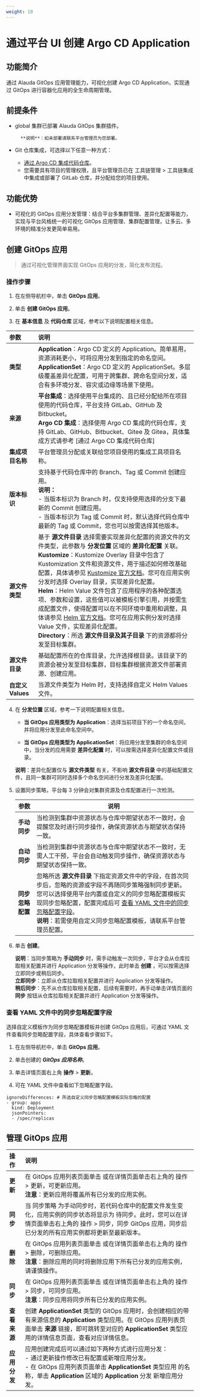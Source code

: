 ```yaml
---
weight: 10
---
```


# 通过平台 UI 创建 Argo CD Application

## 功能简介
通过 Alauda GitOps 应用管理能力，可视化创建 Argo CD Application，实现通过 GitOps 进行容器化应用的全生命周期管理。

## 前提条件 

- global 集群已部署 Alauda GitOps 集群插件。

        **说明**：如未部署请联系平台管理员为您部署。

- Git 仓库集成，可选择以下任意一种方式：
    - [通过 Argo CD 集成代码仓库](../../how_to/argocd_git.mdx)。
    - 您需要具有项目的管理权限，且平台管理员已在 工具链管理 > 工具链集成 中集成或部署了 GitLab 仓库，并分配给您的项目使用。

## 功能优势

- 可视化的 GitOps 应用分发管理：结合平台多集群管理、差异化配置等能力，实现与平台风格统一的可视化 GitOps 应用管理、集群配置管理，让多云、多环境的精准分发更简单易用。


## 创建 GitOps 应用

> 通过可视化管理界面实现 GitOps 应用的分发，简化发布流程。

### 操作步骤

1. 在左侧导航栏中，单击 **GitOps 应用**。

2. 单击 **创建 GitOps 应用**。

3. 在 **基本信息** 及 **代码仓库** 区域，参考以下说明配置相关信息。

|   **参数**                       | **说明** | 
| :----- | :--------------------------------- |
|   **类型**                       |**Application**：Argo CD 定义的 Application。简单易用，资源消耗更小，可将应用分发到指定的命名空间。<br/> **ApplicationSet**：Argo CD 定义的 ApplicationSet。多层级覆盖差异化配置，可用于跨集群、跨命名空间分发，适合有多环境分发、容灾或边缘等场景下使用。 |
|   **来源**                       |**平台集成**：选择使用平台集成的、且已经分配给所在项目使用的代码仓库，平台支持 GitLab、GitHub 及 Bitbucket。<br/> **Argo CD 集成**：选择使用 Argo CD 集成的代码仓库，支持 GitLab、GitHub、Bitbucket、Gitee 及 Gitea，具体集成方式请参考 [通过 Argo CD 集成代码仓库] |
|  **集成项目名称**                 | 平台管理员分配或关联给您项目使用的集成工具项目名称。|
|  **版本标识**                     | 支持基于代码仓库中的 Branch、Tag 或 Commit 创建应用。<br/>**说明：** <br/> - 当版本标识为 Branch 时，仅支持使用选择的分支下最新的 Commit 创建应用。<br/> - 当版本标识为 Tag 或 Commit 时，默认选择代码仓库中最新的 Tag 或 Commit，您也可以按需选择其他版本。|
|  **源文件类型**                   | 基于 **源文件目录** 选择需要实现差异化配置的资源文件的文件类型，此参数与 **分发位置** 区域的 **差异化配置** 关联。<br/>**Kustomize**：Kustomize Overlay 目录中包含了 Kustomization 文件和资源文件，用于描述如何修改基础配置，具体请参见 [Kustomize 官方文档](https://kubectl.docs.kubernetes.io/zh/guides/)。您可在应用实例分发时选择 Overlay 目录，实现差异化配置。<br/>**Helm**：Helm Value 文件包含了应用程序的各种配置选项、参数和设置，这些值可以被模板引擎引用，并按需生成配置文件，使得配置可以在不同环境中重用和调整，具体请参见 [Helm 官方文档](https://helm.sh/zh/docs/chart_template_guide/values_files/)。您可在应用实例分发时选择 Value 文件，实现差异化配置。<br/>**Directory**：所选 **源文件目录及其子目录** 下的资源都将分发至目标集群。|   
|  **源文件目录**                   |基础配置所在的仓库目录，允许选择根目录。该目录下的资源会被分发至目标集群，目标集群根据资源文件部署资源、创建应用。|   
|  **自定义 Values**               | 当源文件类型为 Helm 时，支持选择自定义 Helm Values 文件。|  

4. 在 **分发位置** 区域，参考一下说明配置相关信息。

    - **当 GitOps 应用类型为 Application**：选择当前项目下的一个命名空间，并将应用分发至此命名空间中。

    - **当 GitOps 应用类型为 ApplicationSet**：将应用分发至集群的命名空间中，当分发的应用需要 **差异化配置** 时，可以按需选择差异化配置文件或目录。

     **说明**：差异化配置仅与 **源文件类型** 有关，不影响 **源文件目录** 中的基础配置文件，且同一集群可同时选择多个命名空间进行分发及差异化配置。

5. 设置同步策略，平台每 3 分钟会对集群资源及仓库配置进行一次检测。

    |参数| 说明                                                         |
    | --------------------- | ------------------------------------------------------------ |
    |**手动同步**| 当检测到集群中资源状态与仓库中期望状态不一致时，会提醒您及时进行同步操作，确保资源状态与期望状态保持一致。|
    |**自动同步**| 当检测到集群中资源状态与仓库中期望状态不一致时，无需人工干预，平台会自动触发同步操作，确保资源状态与期望状态保持一致。 |
    |**同步忽略配置**|忽略所选 **源文件目录** 下指定资源文件中的字段，在首次同步后，忽略的资源或字段不再随同步策略强制同步更新。您可以选择使用平台内置或自定义的同步忽略配置模板实现同步忽略配置，配置完成后可 [查看 YAML 文件中的同步忽略配置字段](#viewyaml)。<br/>**说明**：若需使用自定义同步忽略配置模板，请联系平台管理员配置。|   

6. 单击 **创建**。

    **说明**：当同步策略为 **手动同步** 时，需手动触发一次同步，平台才会从仓库拉取相关配置并进行 Application 分发等操作，此时单击 **创建** ，可以按需选择立即同步或稍后同步。<br/>**立即同步**：立即从仓库拉取相关配置并进行 Application 分发等操作。<br/>**稍后同步**：先不从仓库拉取相关配置，后续有需要时，再手动单击详情页面的 **同步** 按钮从仓库拉取相关配置并进行 Application 分发等操作。

<a id="viewyaml"></a>
### 查看 YAML 文件中的同步忽略配置字段

选择自定义模板作为同步忽略配置模板并创建 GitOps 应用后，可通过 YAML 文件查看同步忽略配置字段，具体查看步骤如下。

1. 在左侧导航栏中，单击 **GitOps 应用**。

4. 单击创建的 ***GitOps 应用名称***。

5. 单击详情页面右上角 **操作** > **更新**。

5. 可在 YAML 文件中查看如下忽略配置字段。

```
ignoreDifferences: # 所选自定义同步忽略配置模板实际忽略的配置
- group: apps
  kind: Deployment
  jsonPointers:
  - /spec/replicas
```
## 管理 GitOps 应用
| 操作   | 说明                               |
| :----- | :--------------------------------- |
| **更新** | 在 GitOps 应用列表页面单击  或在详情页面单击右上角的 操作 > 更新，可更新应用。<br/>**注意**：更新应用将覆盖所有已分发的应用实例。 |
| **同步** | 当 同步策略 为手动同步时，若代码仓库中的配置文件发生变化，应用实例的同步状态将显示为 待同步。此时，您可以在详情页面单击右上角的 操作 > 同步，同步 GitOps 应用，同步后已分发的所有应用实例都将更新至最新版本。 |
| **删除** | 在 GitOps 应用列表页面单击  或在详情页面单击右上角的 操作 > 删除，可删除应用。<br/>**注意**：删除应用的同时将删除应用下所有已分发的应用实例，请谨慎操作。 |
| **同步** | 在 GitOps 应用列表页面单击  或在详情页面单击右上角的 操作 > 同步，可同步应用。<br/>**注意**：同步应用将同步所有已分发的应用实例。 |
| **查看来源** | 创建 **ApplicationSet** 类型的 GitOps 应用时，会创建相应的带有来源信息的 **Application** 类型应用。在 GitOps 应用列表页面单击 **来源** 链接，即可跳转至对应的 **ApplicationSet** 类型应用的详情信息页面，查看对应详情信息。 |
| **应用分发** | 应用创建完成后可以通过如下两种方式进行应用分发：<br/> - 通过更新操作修改已有配置或新增应用分发。<br/> - 在 GitOps 应用列表页面单击 **ApplicationSet** 类型应用 的名称，单击 **Application** 区域的 **Application** 分发 新增应用分发。|



